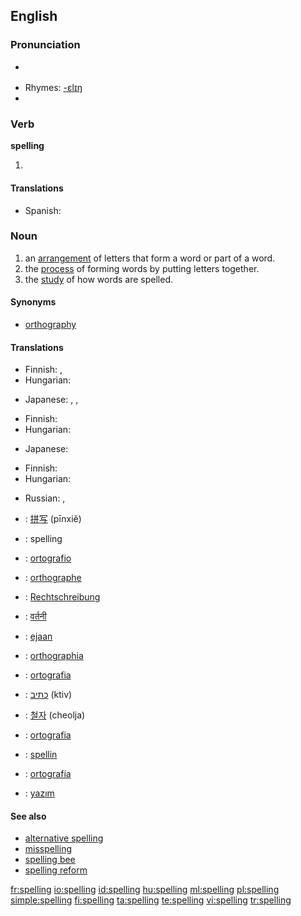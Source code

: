 ==English==

===Pronunciation===
* {{a|Canada|UK}} {{IPA|/ˈspelɪŋ/}}
* Rhymes: [[Rhymes:English:-ɛlɪŋ|-ɛlɪŋ]]
* {{audio|en-us-spelling.ogg|Audio (US)}}

===Verb===
'''spelling'''

# {{present participle of|spell}}

====Translations====
* Spanish: {{t-|es|deletreando|f}}

===Noun===
{{wikipedia}}
{{en-noun|s|-}}
<!-- (a verbal noun of the verb ''spell''). -->

# an [[arrangement]] of letters that form a word or part of a word.
# the [[process]] of forming words by putting letters together.
# the [[study]] of how words are spelled.

====Synonyms====
* [[orthography]]

====Translations====
{{trans-top|arrangement of letters that form a word or part of a word}}
* Finnish: {{t|fi|oikeinkirjoitus}}, {{t-|fi|tavaus}}
* Hungarian: {{t|hu|betűzés}}
{{trans-mid}}
* Japanese: {{t|ja|綴り|tr=tsuzuri|sc=Jpan}}, {{t|ja|文字綴り|tr=moji-tsuzuri|sc=Jpan}}, {{t|ja|スペル|tr=superu|sc=Jpan}}
{{trans-bottom}}

{{trans-top|process of forming words by putting letters together}}
* Finnish: {{t|fi|oikeinkirjoitus}}
* Hungarian: {{t+|hu|írás}}
{{trans-mid}}
* Japanese: {{t|ja|綴り|tr=tsuzuri|sc=Jpan}}
{{trans-bottom}}

{{trans-top|study of how words are spelled}}
* Finnish: {{t+|fi|ortografia}}
* Hungarian: {{t+|hu|helyesírás}}
{{trans-mid}}
* Russian: {{t|ru|правописание|n|tr=pravopisánije|sc=Cyrl}}, {{t|ru|орфография|f|tr=orfográfija|sc=Cyrl}}
{{trans-bottom}}

{{checktrans-top}}
* {{ttbc|Chinese}}: [[拼写]] (pīnxiě)
* {{ttbc|Dutch}}: spelling {{f}}
* {{ttbc|Esperanto}}: [[ortografio]]
* {{ttbc|French}}: [[orthographe]] {{f}}
* {{ttbc|German}}: [[Rechtschreibung]] {{f}}
* {{ttbc|Hindi}}: [[वर्तनी]] {{f}}
* {{ttbc|Indonesian}}: [[eja]]an
* {{ttbc|Interlingua}}: [[orthographia]]
* {{ttbc|Italian}}: [[ortografia]] {{f}}
* {{ttbc|Hebrew}}: [[כתיב]] (ktiv)
* {{ttbc|Korean}}: [[철자]] (cheolja)
* {{ttbc|Portuguese}}: [[ortografia]] {{f}}
* {{ttbc|Scots}}: [[spellin]]
* {{ttbc|Spanish}}: [[ortografía]] {{f}}
* {{ttbc|Turkish}}: [[yazım]]
{{checktrans-bottom}}

====See also====
* [[alternative spelling]]
* [[misspelling]]
* [[spelling bee]]
* [[spelling reform]]

[[fr:spelling]]
[[io:spelling]]
[[id:spelling]]
[[hu:spelling]]
[[ml:spelling]]
[[pl:spelling]]
[[simple:spelling]]
[[fi:spelling]]
[[ta:spelling]]
[[te:spelling]]
[[vi:spelling]]
[[tr:spelling]]